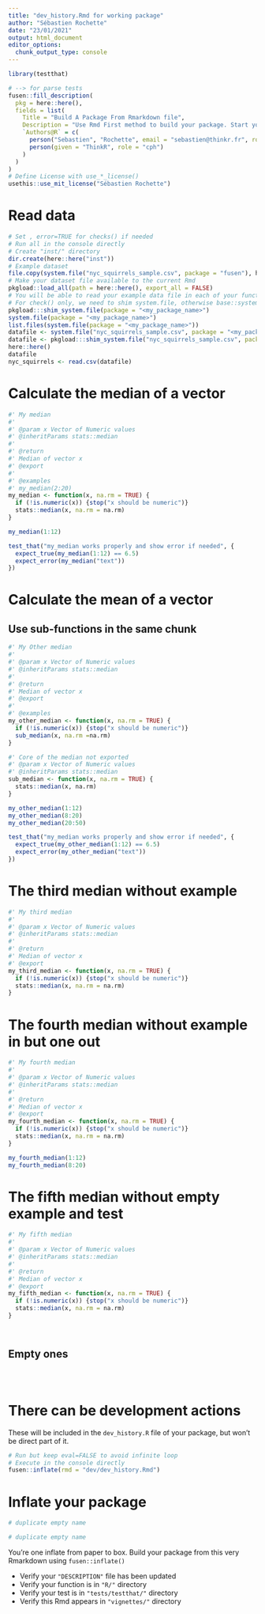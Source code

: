```yaml
---
title: "dev_history.Rmd for working package"
author: "Sébastien Rochette"
date: "23/01/2021"
output: html_document
editor_options: 
  chunk_output_type: console
---
```


```r
library(testthat)
```

<!--
# Description of your package

This will fill the description of your package.
Add this chunk using `fusen::description_chunk()`
-->

```r
# --> for parse tests
fusen::fill_description(
  pkg = here::here(),
  fields = list(
    Title = "Build A Package From Rmarkdown file",
    Description = "Use Rmd First method to build your package. Start your package with documentation. Everything can be set from a Rmd file in your project.",
    `Authors@R` = c(
      person("Sebastien", "Rochette", email = "sebastien@thinkr.fr", role = c("aut", "cre"), comment = c(ORCID = "0000-0002-1565-9313")),
      person(given = "ThinkR", role = "cph")
    )
  )
)
# Define License with use_*_license()
usethis::use_mit_license("Sébastien Rochette")
```

# Read data

<!-- Store your dataset in a directory named "inst/" at the root of your project -->
<!-- Use it for your tests in this Rmd thanks to `load_all()` to make it available
and `system.file()` to read it in your examples 
-->

```r
# Set , error=TRUE for checks() if needed
# Run all in the console directly
# Create "inst/" directory
dir.create(here::here("inst"))
# Example dataset
file.copy(system.file("nyc_squirrels_sample.csv", package = "fusen"), here::here("inst"))
# Make your dataset file available to the current Rmd
pkgload::load_all(path = here::here(), export_all = FALSE)
# You will be able to read your example data file in each of your function examples and tests as follows
# For check() only, we need to shim system.file, otherwise base::system.file does not recognised load_all()
pkgload:::shim_system.file(package = "<my_package_name>")
system.file(package = "<my_package_name>")
list.files(system.file(package = "<my_package_name>"))
datafile <- system.file("nyc_squirrels_sample.csv", package = "<my_package_name>")
datafile <- pkgload:::shim_system.file("nyc_squirrels_sample.csv", package = "<my_package_name>")
here::here()
datafile
nyc_squirrels <- read.csv(datafile)
```

# Calculate the median of a vector

```r
#' My median
#'
#' @param x Vector of Numeric values
#' @inheritParams stats::median
#'
#' @return
#' Median of vector x
#' @export
#'
#' @examples
#' my_median(2:20)
my_median <- function(x, na.rm = TRUE) {
  if (!is.numeric(x)) {stop("x should be numeric")}
  stats::median(x, na.rm = na.rm)
}
```

```r
my_median(1:12)
```

```r
test_that("my_median works properly and show error if needed", {
  expect_true(my_median(1:12) == 6.5)
  expect_error(my_median("text"))
})
```

# Calculate the mean of a vector
## Use sub-functions in the same chunk

```r
#' My Other median
#'
#' @param x Vector of Numeric values
#' @inheritParams stats::median
#'
#' @return
#' Median of vector x
#' @export
#'
#' @examples
my_other_median <- function(x, na.rm = TRUE) {
  if (!is.numeric(x)) {stop("x should be numeric")}
  sub_median(x, na.rm =na.rm)
}

#' Core of the median not exported
#' @param x Vector of Numeric values
#' @inheritParams stats::median
sub_median <- function(x, na.rm = TRUE) {
  stats::median(x, na.rm)
}
```

```r
my_other_median(1:12)
my_other_median(8:20)
my_other_median(20:50)
```

```r
test_that("my_median works properly and show error if needed", {
  expect_true(my_other_median(1:12) == 6.5)
  expect_error(my_other_median("text"))
})
```

# The third median without example

```r
#' My third median
#'
#' @param x Vector of Numeric values
#' @inheritParams stats::median
#'
#' @return
#' Median of vector x
#' @export
my_third_median <- function(x, na.rm = TRUE) {
  if (!is.numeric(x)) {stop("x should be numeric")}
  stats::median(x, na.rm = na.rm)
}
```


# The fourth median without example in but one out

```r
#' My fourth median
#'
#' @param x Vector of Numeric values
#' @inheritParams stats::median
#'
#' @return
#' Median of vector x
#' @export
my_fourth_median <- function(x, na.rm = TRUE) {
  if (!is.numeric(x)) {stop("x should be numeric")}
  stats::median(x, na.rm = na.rm)
}
```

```r
my_fourth_median(1:12)
my_fourth_median(8:20)
```

# The fifth median without empty example and test

```r
#' My fifth median
#'
#' @param x Vector of Numeric values
#' @inheritParams stats::median
#'
#' @return
#' Median of vector x
#' @export
my_fifth_median <- function(x, na.rm = TRUE) {
  if (!is.numeric(x)) {stop("x should be numeric")}
  stats::median(x, na.rm = na.rm)
}
```

```r

```

```r

```

## Empty ones

```r


```

```r

```

```r

```

# There can be development actions

These will be included in the `dev_history.R` file of your package, but won't be direct part of it.

```r
# Run but keep eval=FALSE to avoid infinite loop
# Execute in the console directly
fusen::inflate(rmd = "dev/dev_history.Rmd")
```


# Inflate your package

```r
# duplicate empty name
```

```r
# duplicate empty name
```


You're one inflate from paper to box.
Build your package from this very Rmarkdown using `fusen::inflate()`

- Verify your `"DESCRIPTION"` file has been updated
- Verify your function is in `"R/"` directory
- Verify your test is in `"tests/testthat/"` directory
- Verify this Rmd appears in `"vignettes/"` directory
